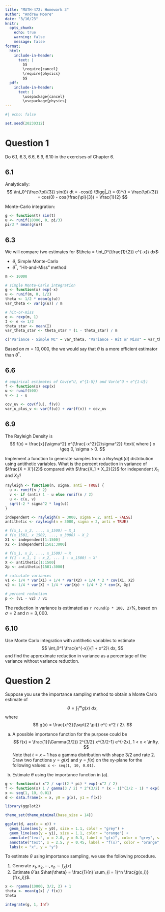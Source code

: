 ```yaml
---
title: "MATH-472: Homework 3"
author: "Andrew Moore"
date: "3/16/23"
knitr:
  opts_chunk: 
    echo: true
    warning: false
    message: false
format:
  html:
    include-in-header:
      text: |
        $$
        \require{cancel}
        \require{physics}
        $$
  pdf:
    include-in-header:
      text: |
        \usepackage{cancel}
        \usepackage{physics}
---
```


```r
#| echo: false

set.seed(20230312)
```

# Question 1

Do 6.1, 6.3, 6.6, 6.9, 6.10 in the exercises of Chapter 6.

## 6.1

Analytically:
$$
\int_0^{\frac{\pi}{3}} sin(t)\ dt = -cos(t) \Bigg|_{t = 0}^{t = \frac{\pi}{3}} = cos(0) - cos(\frac{\pi}{3}) = \frac{1}{2}
$$

Monte-Carlo integration:
```r
g <- function(t) sin(t)
u <- runif(10000, 0, pi/3)
pi/3 * mean(g(u))
```

\newpage
## 6.3

We will compare two estimates for $\theta = \int_0^{\frac{1}{2}} e^{-x}\ dx$:

- $\theta$, Simple Monte-Carlo
- $\theta^*$, "Hit-and-Miss" method

```r
m <- 10000

# simple Monte-Carlo integration
g <- function(x) exp(-x)
u <- runif(m, 0, 1/2)
theta <- 1/2 * mean(g(u))
var_theta <- var(g(u)) / m

# hit-or-miss
e <- rexp(m, 1)
I <- e <= 1/2
theta_star <- mean(I)
var_theta_star <- theta_star * (1 - theta_star) / m

c("Variance - Simple MC" = var_theta, "Variance - Hit or Miss" = var_theta_star)
```

Based on $m = 10,000$, the we would say that $\theta$ is a more efficient estimator than $\theta^*$.

<!-- But, why? Haven't finished answering. -->

\newpage
## 6.6

```r
# empirical estimates of Cov(e^U, e^{1-U}) and Var(e^U + e^{1-U})
f <- function(x) exp(x)
u <- runif(500)
v <- 1 - u

cov_uv <- cov(f(u), f(v))
var_u_plus_v <- var(f(u)) + var(f(v)) + cov_uv
```

\newpage
## 6.9

The Rayleigh Density is
$$
f(x) = \frac{x}{\sigma^2} e^{\frac{-x^2}{2\sigma^2}} \text{ where } x \geq 0, \sigma > 0.
$$

Implement a function to generate samples from a $Rayleigh(\sigma)$ distribution using antithetic variables. What is the percent reduction in variance of 
$\frac{X + X'}{2}$ compared with $\frac{X_1 + X_2}{2}$ for independent $X_1$ and $X_2$?

```r
rayleigh <- function(n, sigma, anti = TRUE) {
  u <- runif(n / 2)
  v <- if (anti) 1 - u else runif(n / 2)
  u <- c(u, v)
  sqrt(-2 * sigma^2 * log(u))
}

independent <- rayleigh(n = 3000, sigma = 2, anti = FALSE)
antithetic <- rayleigh(n = 3000, sigma = 2, anti = TRUE)

# f(x_1, x_2, ..., x_1500) ~ X_1
# f(x_1501, x_1502, ..., x_3000) ~ X_2
X1 <- independent[1:1500]
X2 <- independent[1501:3000]

# f(x_1, x_2, ..., x_1500) ~ X
# f(1 - x_1, 1 - x_2, ... 1 - x_1500) ~ X'
X <- antithetic[1:1500]
Xp <- antithetic[1501:3000]

# calculate variances
v1 <- 1/4 * var(X1) + 1/4 * var(X2) + 1/4 * 2 * cov(X1, X2)
v2 <- 1/4 * var(X) + 1/4 * var(Xp) + 1/4 * 2 * cov(X, Xp)

# percent reduction
p <- (v1 - v2) / v1
```

The reduction in variance is estimated as `r round(p * 100, 2)`%, based on $\sigma = 2$ and $n = 3,000$.

\newpage
## 6.10

Use Monte Carlo integration with antithetic variables to estimate
$$
\int_0^1 \frac{e^{-x}}{1 + x^2}\ dx,
$$
and find the approximate reduction in variance as a percentage of the variance without variance reduction.

\newpage
# Question 2

Suppose you use the importance sampling method to obtain a Monte Carlo estimate of 
$$
\theta = \int_1^\infty g(x)\ dx,
$$
where
$$
g(x) = \frac{x^2}{\sqrt{2 \pi}} e^{-x^2 / 2}.
$$

(a) A possible importance function for the purpose could be
$$
f(x) = \frac{1}{\Gamma(3/2)} 2^{3/2} x^{3/2-1} e^{-2x}, 1 < x < \infty.
$$
Note that $t = x - 1$ has a gamma distribution with shape 3/2 and rate 2. Draw two functions $y = g(x)$ and $y = f(x)$ on the xy-plane for the following values: `x <- seq(1, 10, 0.01)`.

(b) Estimate $\theta$ using the importance function in (a).

```r
g <- function(x) x^2 / sqrt(2 * pi) * exp(-x^2 / 2)
f <- function(x) 1 / gamma(3 / 2) * 2^(3/2) * (x - 1)^(3/2 - 1) * exp(-2 * (x - 1))
x <- seq(1, 10, 0.01)
d <- data.frame(x = x, y0 = g(x), y1 = f(x))

library(ggplot2)

theme_set(theme_minimal(base_size = 14))

ggplot(d, aes(x = x)) +
  geom_line(aes(y = y0), size = 1.1, color = "grey") +
  geom_line(aes(y = y1), size = 1.1, color = "orange") +
  annotate("text", x = 2.0, y = 0.3, label = "g(x)", color = "grey", size = 4.5) +
  annotate("text", x = 2.5, y = 0.45, label = "f(x)", color = "orange", size = 4.5) +
  labs(x = "x", y = "y")
```

 To estimate $\theta$ using importance sampling, we use the following procedure.

 1. Generate $x_1, x_2, \cdots, x_n \sim f_X(x)$
 2. Estimate $\hat{\theta}$ as $\hat{\theta} = \frac{1}{n} \sum_{i = 1}^n \frac{g(x_i)}{f(x_i)}$.

```r
x <- rgamma(10000, 3/2, 2) + 1
theta <- mean(g(x) / f(x))
theta

integrate(g, 1, Inf)
```
